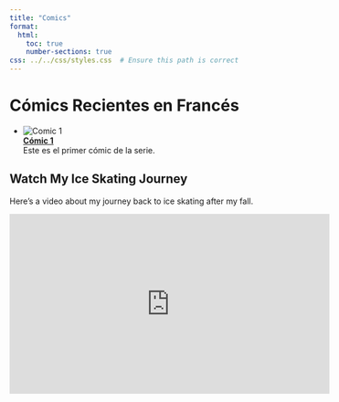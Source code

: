 ```yaml
---
title: "Comics"
format: 
  html: 
    toc: true
    number-sections: true
css: ../../css/styles.css  # Ensure this path is correct
---
```



# Cómics Recientes en Francés

- ![Comic 1](../../images/Emanuel1.png)  
  **[Cómic 1](Ice.qmd)**  
  Este es el primer cómic de la serie.

## Watch My Ice Skating Journey

Here's a video about my journey back to ice skating after my fall. 

<iframe width="560" height="315" src="https://www.youtube.com/embed/nZUdfFajxtQ" frameborder="0" allowfullscreen></iframe>

